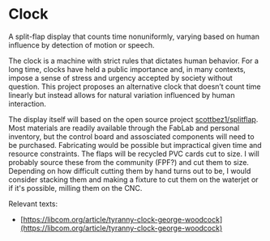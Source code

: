# Clock

A split-flap display that counts time nonuniformly, varying based on human influence by detection of motion or speech.

The clock is a machine with strict rules that dictates human behavior. For a long time, clocks have held a public importance and, in many contexts, impose a sense of stress and urgency accepted by society without question. This project proposes an alternative clock that doesn’t count time linearly but instead allows for natural variation influenced by human interaction.

The display itself will based on the open source project [scottbez1/splitflap](https://github.com/scottbez1/splitflap). Most materials are readily available through the FabLab and personal inventory, but the control board and assosciated components will need to be purchased. Fabricating would be possible but impractical given time and resource constraints. The flaps will be recycled PVC cards cut to size. I will probably source these from the community (FPF?) and cut them to size. Depending on how difficult cutting them by hand turns out to be, I would consider stacking them and making a fixture to cut them on the waterjet or if it's possible, milling them on the CNC.

Relevant texts:

- [https://libcom.org/article/tyranny-clock-george-woodcock](https://libcom.org/article/tyranny-clock-george-woodcock)
